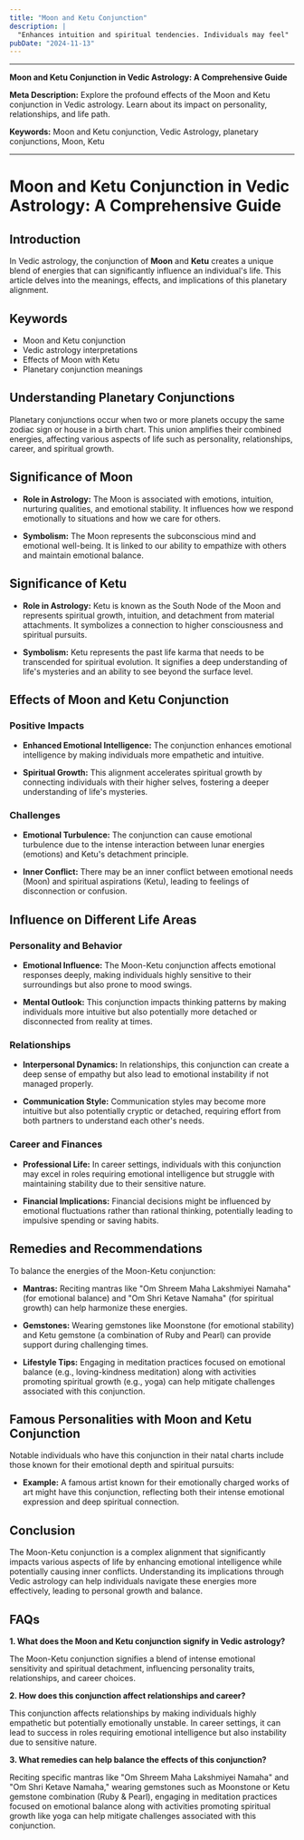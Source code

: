 ```yaml
---
title: "Moon and Ketu Conjunction"
description: |
  "Enhances intuition and spiritual tendencies. Individuals may feel"
pubDate: "2024-11-13"
---
```


---

**Moon and Ketu Conjunction in Vedic Astrology: A Comprehensive Guide**

**Meta Description:** Explore the profound effects of the Moon and Ketu conjunction in Vedic astrology. Learn about its impact on personality, relationships, and life path.

**Keywords:** Moon and Ketu conjunction, Vedic Astrology, planetary conjunctions, Moon, Ketu

---

# Moon and Ketu Conjunction in Vedic Astrology: A Comprehensive Guide

## Introduction

In Vedic astrology, the conjunction of **Moon** and **Ketu** creates a unique blend of energies that can significantly influence an individual's life. This article delves into the meanings, effects, and implications of this planetary alignment.

## Keywords

- Moon and Ketu conjunction
- Vedic astrology interpretations
- Effects of Moon with Ketu
- Planetary conjunction meanings

## Understanding Planetary Conjunctions

Planetary conjunctions occur when two or more planets occupy the same zodiac sign or house in a birth chart. This union amplifies their combined energies, affecting various aspects of life such as personality, relationships, career, and spiritual growth.

## Significance of Moon

- **Role in Astrology:** The Moon is associated with emotions, intuition, nurturing qualities, and emotional stability. It influences how we respond emotionally to situations and how we care for others.
  
- **Symbolism:** The Moon represents the subconscious mind and emotional well-being. It is linked to our ability to empathize with others and maintain emotional balance.

## Significance of Ketu

- **Role in Astrology:** Ketu is known as the South Node of the Moon and represents spiritual growth, intuition, and detachment from material attachments. It symbolizes a connection to higher consciousness and spiritual pursuits.
  
- **Symbolism:** Ketu represents the past life karma that needs to be transcended for spiritual evolution. It signifies a deep understanding of life's mysteries and an ability to see beyond the surface level.

## Effects of Moon and Ketu Conjunction

### Positive Impacts

- **Enhanced Emotional Intelligence:** The conjunction enhances emotional intelligence by making individuals more empathetic and intuitive.
  
- **Spiritual Growth:** This alignment accelerates spiritual growth by connecting individuals with their higher selves, fostering a deeper understanding of life's mysteries.

### Challenges

- **Emotional Turbulence:** The conjunction can cause emotional turbulence due to the intense interaction between lunar energies (emotions) and Ketu's detachment principle.
  
- **Inner Conflict:** There may be an inner conflict between emotional needs (Moon) and spiritual aspirations (Ketu), leading to feelings of disconnection or confusion.

## Influence on Different Life Areas

### Personality and Behavior

- **Emotional Influence:** The Moon-Ketu conjunction affects emotional responses deeply, making individuals highly sensitive to their surroundings but also prone to mood swings.
  
- **Mental Outlook:** This conjunction impacts thinking patterns by making individuals more intuitive but also potentially more detached or disconnected from reality at times.

### Relationships

- **Interpersonal Dynamics:** In relationships, this conjunction can create a deep sense of empathy but also lead to emotional instability if not managed properly.
  
- **Communication Style:** Communication styles may become more intuitive but also potentially cryptic or detached, requiring effort from both partners to understand each other's needs.

### Career and Finances

- **Professional Life:** In career settings, individuals with this conjunction may excel in roles requiring emotional intelligence but struggle with maintaining stability due to their sensitive nature.
  
- **Financial Implications:** Financial decisions might be influenced by emotional fluctuations rather than rational thinking, potentially leading to impulsive spending or saving habits.

## Remedies and Recommendations

To balance the energies of the Moon-Ketu conjunction:

- **Mantras:** Reciting mantras like "Om Shreem Maha Lakshmiyei Namaha" (for emotional balance) and "Om Shri Ketave Namaha" (for spiritual growth) can help harmonize these energies.
  
- **Gemstones:** Wearing gemstones like Moonstone (for emotional stability) and Ketu gemstone (a combination of Ruby and Pearl) can provide support during challenging times.
  
- **Lifestyle Tips:** Engaging in meditation practices focused on emotional balance (e.g., loving-kindness meditation) along with activities promoting spiritual growth (e.g., yoga) can help mitigate challenges associated with this conjunction.

## Famous Personalities with Moon and Ketu Conjunction

Notable individuals who have this conjunction in their natal charts include those known for their emotional depth and spiritual pursuits:

- **Example:** A famous artist known for their emotionally charged works of art might have this conjunction, reflecting both their intense emotional expression and deep spiritual connection.

## Conclusion

The Moon-Ketu conjunction is a complex alignment that significantly impacts various aspects of life by enhancing emotional intelligence while potentially causing inner conflicts. Understanding its implications through Vedic astrology can help individuals navigate these energies more effectively, leading to personal growth and balance.

## FAQs

**1. What does the Moon and Ketu conjunction signify in Vedic astrology?**

The Moon-Ketu conjunction signifies a blend of intense emotional sensitivity and spiritual detachment, influencing personality traits, relationships, and career choices.

**2. How does this conjunction affect relationships and career?**

This conjunction affects relationships by making individuals highly empathetic but potentially emotionally unstable. In career settings, it can lead to success in roles requiring emotional intelligence but also instability due to sensitive nature.

**3. What remedies can help balance the effects of this conjunction?**

Reciting specific mantras like "Om Shreem Maha Lakshmiyei Namaha" and "Om Shri Ketave Namaha," wearing gemstones such as Moonstone or Ketu gemstone combination (Ruby & Pearl), engaging in meditation practices focused on emotional balance along with activities promoting spiritual growth like yoga can help mitigate challenges associated with this conjunction.
